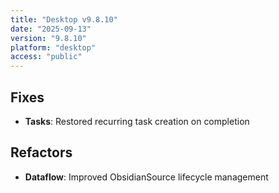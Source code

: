 ```yaml
---
title: "Desktop v9.8.10"
date: "2025-09-13"
version: "9.8.10"
platform: "desktop"
access: "public"
---
```




## Fixes

- **Tasks**: Restored recurring task creation on completion

## Refactors

- **Dataflow**: Improved ObsidianSource lifecycle management